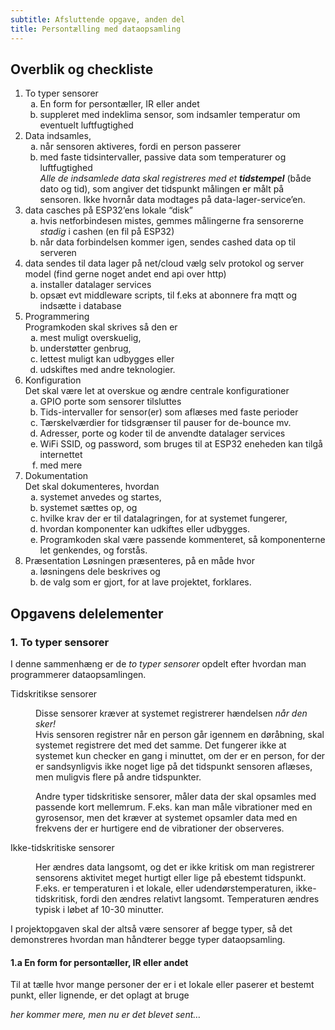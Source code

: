 ```yaml
---
subtitle: Afsluttende opgave, anden del
title: Persontælling med dataopsamling
---
```


## Overblik og checkliste

1.  To typer sensorer
    a.  En form for persontæller, IR eller andet
    b.  suppleret med indeklima sensor, som indsamler temperatur om eventuelt luftfugtighed
2.  Data indsamles,
    a.  når sensoren aktiveres, fordi en person passerer
    b.  med faste tidsintervaller, passive data som temperaturer og luftfugtighed\
        *Alle de indsamlede data skal registreres med et **tidstempel*** (både dato og tid), som angiver det tidspunkt målingen er målt på sensoren. Ikke hvornår data modtages på data-lager-service'en.
3.  data casches på ESP32'ens lokale "disk"
    a.  hvis netforbindesen mistes, gemmes målingerne fra sensorerne *stadig* i cashen (en fil på ESP32)
    b.  når data forbindelsen kommer igen, sendes cashed data op til serveren
4.  data sendes til data lager på net/cloud vælg selv protokol og server model (find gerne noget andet end api over http)
    a.  installer datalager services
    b.  opsæt evt middleware scripts, til f.eks at abonnere fra mqtt og indsætte i database
5.  Programmering\
    Programkoden skal skrives så den er
    a.  mest muligt overskuelig,
    b.  understøtter genbrug,
    c.  lettest muligt kan udbygges eller
    d.  udskiftes med andre teknologier.
6.  Konfiguration\
    Det skal være let at overskue og ændre centrale konfigurationer
    a.  GPIO porte som sensorer tilsluttes
    b.  Tids-intervaller for sensor(er) som aflæses med faste perioder
    c.  Tærskelværdier for tidsgrænser til pauser for de-bounce mv.
    d.  Adresser, porte og koder til de anvendte datalager services
    e.  WiFi SSID, og password, som bruges til at ESP32 eneheden kan tilgå internettet
    f.  med mere
7.  Dokumentation\
    Det skal dokumenteres, hvordan
    a.  systemet anvedes og startes,
    b.  systemet sættes op, og
    c.  hvilke krav der er til datalagringen, for at systemet fungerer,
    d.  hvordan komponenter kan udkiftes eller udbygges.
    e.  Programkoden skal være passende kommenteret, så komponenterne let genkendes, og forstås.
8.  Præsentation Løsningen præsenteres, på en måde hvor
    a.  løsningens dele beskrives og
    b.  de valg som er gjort, for at lave projektet, forklares.

## Opgavens delelementer

### 1. To typer sensorer

I denne sammenhæng er de *to typer sensorer* opdelt efter hvordan man programmerer dataopsamlingen.

Tidskritikse sensorer

:   Disse sensorer kræver at systemet registrerer hændelsen *når den sker!* \
    Hvis sensoren registrer når en person går igennem en døråbning, skal systemet registrere det med det samme. Det fungerer ikke at systemet kun checker en gang i minuttet, om der er en person, for der er sandsynligvis ikke noget lige på det tidspunkt sensoren aflæses, men muligvis flere på andre tidspunkter.

    Andre typer tidskritiske sensorer, måler data der skal opsamles med passende kort mellemrum. F.eks. kan man måle vibrationer med en gyrosensor, men det kræver at systemet opsamler data med en frekvens der er hurtigere end de vibrationer der observeres.

Ikke-tidskritiske sensorer

:   Her ændres data langsomt, og det er ikke kritisk om man registrerer sensorens aktivitet meget hurtigt eller lige på ebestemt tidspunkt. F.eks. er temperaturen i et lokale, eller udendørstemperaturen, ikke-tidskritisk, fordi den ændres relativt langsomt. Temperaturen ændres typisk i løbet af 10-30 minutter.

I projektopgaven skal der altså være sensorer af begge typer, så det demonstreres hvordan man håndterer begge typer dataopsamling.

#### 1.a En form for persontæller, IR eller andet

Til at tælle hvor mange personer der er i et lokale eller paserer et bestemt punkt, eller lignende, er det oplagt at bruge 

*her kommer mere, men nu er det blevet sent...*

```{=html}
<!--
### __1.__    To eller flere sonsorer \
### __1.a.__  En form for persontæller, IR eller andet \
### __1.b.__  suppleret med indeklima sensor, som indsamler temperatur om eventuelt luftfugtighed
### __2.__  Data indsamles
### __2.a.__  når sensoren aktiveres, fordi en person passerer
### __2.b.__  med faste tidsintervaller, passive data som temperaturer og luftfugtighed
### __3.__  data casches på ESP32'ens lokale "disk"
### __3.a.__  hvis netforbindesen mistes, gemmes målingerne fra sensorerne *stadig* i cashen (en fil på ESP32)
### __3.b.__  når data forbindelsen kommer igen, sendes cashed data op til serveren
### __4.__  data sendes til data lager på net/cloud
### vælg selv protokol og server model (find gerne noget andet end api over http)
### __4.a.__  installer datalager services
### __4.b.__  opsæt evt middleware scripts, til f.eks at abonnere fra mqtt og indsætte i database
### __5.__  Programmering \
### Programkoden skal skrives så den er 
### __5.a.__  mest muligt overskuelig, 
### __5.b.__  understøtter genbrug, 
### __5.c.__  lettest muligt kan udbygges eller 
### __5.d.__  udskiftes med andre teknologier.
### __6.__  Konfiguration \
### Det skal være let at overskue og ændre centrale konfigurationer
### __6.a.__  GPIO porte som sensorer tilsluttes
### __6.b.__  Tids-intervaller for sensor(er) som aflæses med faste perioder
### __6.c.__  Tærskelværdier for tidsgrænser til pauser for de-bounce mv.
### __6.d.__  Adresser, porte og koder til de anvendte datalager services
### __6.e.__  WiFi SSID, og password, som bruges til at ESP32 eneheden kan tilgå internettet
### __6.f.__  med mere
### __7.__  Dokumentation \
### Det skal dokumenteres, hvordan
### __7.a.__  systemet anvedes og startes,
### __7.b.__  systemet sættes op, og 
### __7.c.__  hvilke krav der er til datalagringen, for at systemet fungerer,
### __7.d.__  hvordan komponenter kan udkiftes eller udbygges.
### __7.e.__  Programkoden skal være passende kommenteret, så komponenterne let genkendes, og forstås.
### __8.__  Præsentation
### Løsningen præsenteres, på en måde hvor 
### __8.a.__  løsningens dele beskrives og 
### __8.b.__  de valg som er gjort, for at lave projektet, forklares.

-->
```